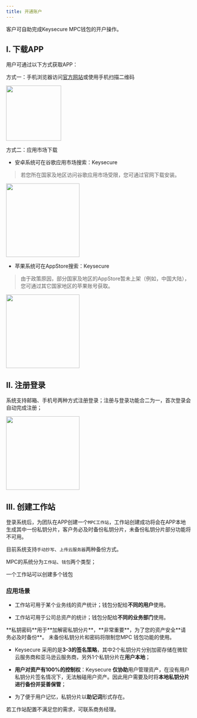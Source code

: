```yaml
---
title: 开通账户
---
```



客户可自助完成Keysecure  MPC钱包的开户操作。



## I. 下载APP

用户可通过以下方式获取APP：

方式一：手机浏览器访问[官方网站](https://www.keysecure.io/)或使用手机扫描二维码

<div className="w-full flex items-center justify-center">
    <img src="/images/qr-code-new.png" width="150"/>
</div>


方式二：应用市场下载

* 安卓系统可在谷歌应用市场搜索：Keysecure
> 若您所在国家及地区访问谷歌应用市场受限，您可通过官网下载安装。

<div className="w-full flex items-center justify-center">
    <img src="/images/apis/download1.png" width="200"/>
</div>

* 苹果系统可在AppStore搜索：Keysecure
> 由于政策原因，部分国家及地区的AppStore暂未上架（例如，中国大陆），您可通过其它国家地区的苹果账号获取。

<div className="w-full flex items-center justify-center">
    <img src="/images/apis/download2_cn.png" width="200"/>
</div>


## II. 注册登录

系统支持邮箱、手机号两种方式注册登录；注册与登录功能合二为一，首次登录会自动完成注册；

<div className="w-full flex items-center justify-center">
    <img src="/images/apis/login-cn.png" width="200"/>
</div>


## III. 创建工作站

登录系统后，为团队在APP创建一个`MPC工作站`，工作站创建成功将会在APP本地生成其中一份私钥分片，客户务必及时备份私钥分片，未备份私钥分片部分功能将不可用。

目前系统支持`手动抄写`、`上传云服务器`两种备份方式。

MPC的系统分为`工作站`、`钱包`两个类型；

<Tip>
一个工作站可以创建多个钱包
</Tip>


### 应用场景

* 工作站可用于某个业务线的资产统计；钱包分配给**不同的用户**使用。

* 工作站可用于公司总资产的统计；钱包分配给**不同的业务部门**使用。

<Warning>
**私钥密码**用于**加解密私钥分片**，**非常重要**，为了您的资产安全**请务必及时备份**。 未备份私钥分片和密码将限制您MPC 钱包功能的使用。
</Warning>

* Keysecure 采用的是**3-3的签名策略**，其中2个私钥分片分别加密存储在微软云服务商和亚马逊云服务商，另外1个私钥分片在**用户本地**；

* **用户对资产有100%的控制权**：Keysecure **仅协助**用户管理资产，在没有用户私钥分片签名情况下，无法触碰用户资产。因此用户需要及时将**本地私钥分片进行备份并妥善保管**；

* 为了便于用户记忆，私钥分片以**助记词**形式存在。

若工作站配置不满足您的需求，可联系商务经理。